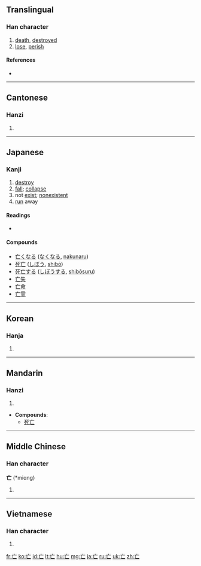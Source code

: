 {{also|亾}}<!-- may be replaced by zh-forms -->
==Translingual==
{{Han stroke|[[Image:%E4%BA%A1-bw.png|250px]]}}
===Han character===
{{Han char|rn=8|rad=亠|as=01|sn=3|four=0071<sub>0</sub>|canj=卜女 (YV)}}

# [[death]], [[destroyed]]
# [[lose]], [[perish]]

====References====
* {{Han ref|kx=0088.030|dkj=00287|dj=0184.130|hdz=10279.050|uh=4EA1|ud=20129|bh=A460|bd=42080}}

----

==Cantonese==

===Hanzi===
{{yue-hanzi|jyut=|y=mong4, mou4}}

# {{defn|Cantonese|sort=亠01}}

----

==Japanese==

===Kanji===
{{ja-kanji|grade=6|rs=亠01}}

# [[destroy]]
# [[fall]]; [[collapse]]
# not [[exist]]; [[nonexistent]]
# [[run]] away

====Readings====
* {{ja-readings|kanon=[[ぼう]] (bō)|goon=[[もう]] (mō)|kun=[[ない]] (nai), [[なくなる]] (nakunaru), [[ほろびる]] (horobiru)}}

====Compounds====
* [[亡くなる]] ([[なくなる]], [[nakunaru]])
* [[死亡]] ([[しぼう]], [[shibō]])
* [[死亡する]] ([[しぼうする]], [[shibōsuru]])
* [[亡失]]
* [[亡命]]
* [[亡霊]]

----

==Korean==

===Hanja===
{{ko-hanja|hangeul=[[망]], [[무]]|rv=mang, mu|mr=mang, mu}}

# {{defn|Korean|sort=亠01}}

----

==Mandarin==

===Hanzi===
{{cmn-hanzi|pin=[[wáng]] ([[wang2]])|wg=wang<sup>2</sup>}}

# {{defn|Mandarin|sort=亠01}}

* '''Compounds''':
** [[死亡]]

----

==Middle Chinese==

===Han character===
'''亡''' (*miɑng)<!--Unihan uses "ɑ" rather than "a"; does this represent a different vowel?--><!--asterisk signifies that this is a reconstructed pronunciation-->

# {{defn|Middle Chinese|sort=亠01}}

----

==Vietnamese==

===Han character===
{{vi-hantu|[[vong]], [[vô]]|rs=亠01}}

# {{defn|Vietnamese|sort=亠01}}

[[fr:亡]]
[[ko:亡]]
[[id:亡]]
[[lt:亡]]
[[hu:亡]]
[[mg:亡]]
[[ja:亡]]
[[ru:亡]]
[[uk:亡]]
[[zh:亡]]